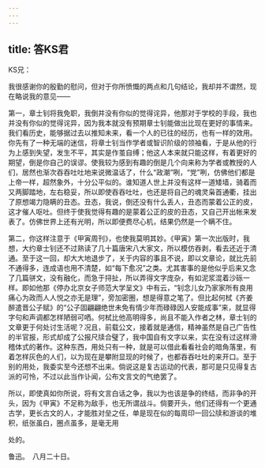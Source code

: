```yaml
---
---
---
```

title: 答KS君
---



KS兄：

我很感谢你的殷勤的慰问，但对于你所愤慨的两点和几句结论，我却并不谓然，现在略说我的意见——

第一，章士钊将我免职，我倒并没有你似的觉得诧异，他那对于学校的手段，我也并没有你似的觉得诧异，因为我本就没有预期章士钊能做出比现在更好的事情来。我们看历史，能够据过去以推知未来，看一个人的已往的经历，也有一样的效用。你先有了一种无端的迷信，将章士钊当作学者或智识阶级的领袖看，于是从他的行为上感到失望，发生不平，其实是作茧自缚；他这人本来就只能这样，有着更好的期望，倒是你自己的误谬。使我较为感到有趣的倒是几个向来称为学者或教授的人们，居然也渐次吞吞吐吐地来说微温话了，什么“政潮”咧，“党”咧，仿佛他们都是上帝一样，超然象外，十分公平似的。谁知道人世上并没有这样一道矮墙，骑着而又两脚踏地，左右稳妥，所以即使吞吞吐吐，也还是将自己的魂灵枭首通衢，挂出了原想竭力隐瞒的丑态。丑态，我说，倒还没有什么丢人，丑态而蒙着公正的皮，这才催人呕吐。但终于使我觉得有趣的是蒙着公正的皮的丑态，又自己开出帐来发表了。仿佛世界上还有光明，所以即便费尽心机，结果仍然是一个瞒不住。

第二，你这样注意于《甲寅周刊》，也使我莫明其妙。《甲寅》第一次出版时，我想，大约章士钊还不过熟读了几十篇唐宋八大家文，所以模仿吞剥，看去还近于清通。至于这一回，却大大地退步了，关于内容的事且不说，即以文章论，就比先前不通得多，连成语也用不清楚，如“每下愈况”之类。尤其害事的是他似乎后来又念了几篇骈文，没有融化，而急于挦扯，所以弄得文字庞杂，有如泥浆混着沙砾一样。即如他那《停办北京女子师范大学呈文》中有云，“钊念儿女乃家家所有良用痛心为政而人人悦之亦无是理”，旁加密圈，想是得意之笔了。但比起何栻《齐姜醉遣晋公子赋》的“公子固翩翩绝世未免有情少年而碌碌因人安能成事”来，就显得字句和声调都怎样陋弱可哂。何栻比他高明得多，尚且不能入作者之林，章士钊的文章更于何处讨生活呢？况且，前载公文，接着就是通信，精神虽然是自己广告性的半官报，形式却成了公报尺牍合璧了，我中国自有文字以来，实在没有过这样滑稽体式的著作。这种东西，用处只有一种，就是可以借此看看社会的暗角落里，有着怎样灰色的人们，以为现在是攀附显现的时候了，也都吞吞吐吐的来开口。至于别的用处，我委实至今还想不出来。倘说这是复古运动的代表，那可是只见得复古派的可怜，不过以此当作讣闻，公布文言文的气绝罢了。

所以，即使真如你所说，将有文言白话之争，我以为也该是争的终结，而非争的开头，因为《甲寅》不足称为敌手，也无所谓战斗。倘要开头，他们还得有一个更通古学，更长古文的人，才能胜对垒之任，单是现在似的每周印一回公牍和游谈的堆积，纸张虽白，圈点虽多，是毫无用

处的。

鲁迅。　八月二十日。